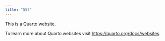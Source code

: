 ```yaml
---
title: "557"
---
```


This is a Quarto website.

To learn more about Quarto websites visit <https://quarto.org/docs/websites>.
